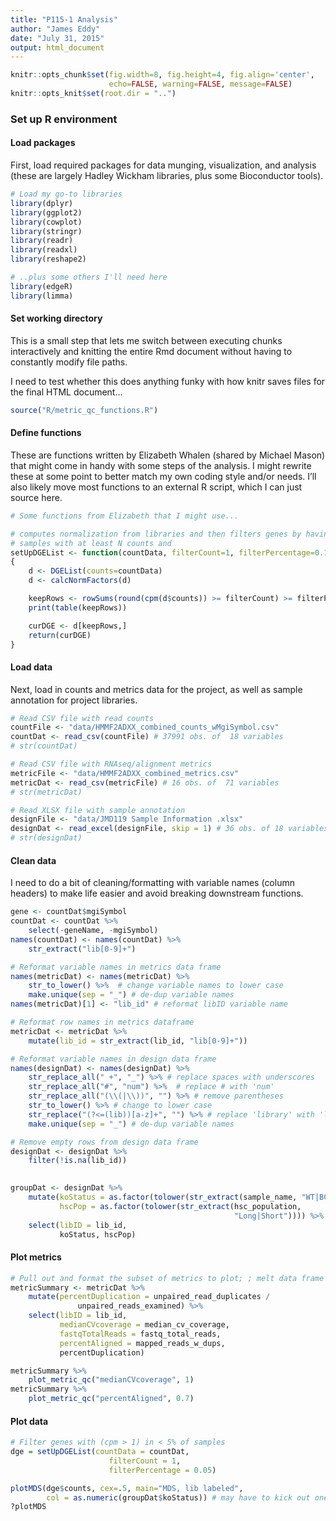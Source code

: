 ```yaml
---
title: "P115-1 Analysis"
author: "James Eddy"
date: "July 31, 2015"
output: html_document
---
```


```r
knitr::opts_chunk$set(fig.width=8, fig.height=4, fig.align='center',
                      echo=FALSE, warning=FALSE, message=FALSE)
knitr::opts_knit$set(root.dir = "..")
```

### Set up R environment

#### Load packages

First, load required packages for data munging, visualization, and analysis
(these are largely Hadley Wickham libraries, plus some Bioconductor tools).

```r
# Load my go-to libraries
library(dplyr)
library(ggplot2)
library(cowplot)
library(stringr)
library(readr)
library(readxl)
library(reshape2)

# ..plus some others I'll need here
library(edgeR)
library(limma)
```

#### Set working directory

This is a small step that lets me switch between executing chunks interactively
and knitting the entire Rmd document without having to constantly modify file
paths. 

I need to test whether this does anything funky with how knitr saves files for
the final HTML document...

```r
source("R/metric_qc_functions.R")
```

#### Define functions

These are functions written by Elizabeth Whalen (shared by Michael Mason) that
might come in handy with some steps of the analysis. I might rewrite these at
some point to better match my own coding style and/or needs. I'll also likely
move most functions to an external R script, which I can just source here.

```r
# Some functions from Elizabeth that I might use...

# computes normalization from libraries and then filters genes by having % 
# samples with at least N counts and 
setUpDGEList <- function(countData, filterCount=1, filterPercentage=0.1)
{
	d <- DGEList(counts=countData)
	d <- calcNormFactors(d)

	keepRows <- rowSums(round(cpm(d$counts)) >= filterCount) >= filterPercentage*ncol(countData)
	print(table(keepRows))

	curDGE <- d[keepRows,]
	return(curDGE)
}
```

#### Load data

Next, load in counts and metrics data for the project, as well as sample
annotation for project libraries.
```r
# Read CSV file with read counts
countFile <- "data/HMMF2ADXX_combined_counts_wMgiSymbol.csv"
countDat <- read_csv(countFile) # 37991 obs. of  18 variables
# str(countDat)

# Read CSV file with RNAseq/alignment metrics
metricFile <- "data/HMMF2ADXX_combined_metrics.csv"
metricDat <- read_csv(metricFile) # 16 obs. of  71 variables
# str(metricDat)

# Read XLSX file with sample annotation
designFile <- "data/JMD119 Sample Information .xlsx"
designDat <- read_excel(designFile, skip = 1) # 36 obs. of 18 variables
# str(designDat)
```


#### Clean data

I need to do a bit of cleaning/formatting with variable names (column headers)
to make life easier and avoid breaking downstream functions.
```r
gene <- countDat$mgiSymbol
countDat <- countDat %>% 
    select(-geneName, -mgiSymbol)
names(countDat) <- names(countDat) %>% 
    str_extract("lib[0-9]+")

# Reformat variable names in metrics data frame
names(metricDat) <- names(metricDat) %>% 
    str_to_lower() %>%  # change variable names to lower case
    make.unique(sep = "_") # de-dup variable names
names(metricDat)[1] <- "lib_id" # reformat libID variable name

# Reformat row names in metrics dataframe
metricDat <- metricDat %>% 
    mutate(lib_id = str_extract(lib_id, "lib[0-9]+"))

# Reformat variable names in design data frame
names(designDat) <- names(designDat) %>% 
    str_replace_all(" +", "_") %>% # replace spaces with underscores
    str_replace_all("#", "num") %>%  # replace # with 'num'
    str_replace_all("(\\(|\\))", "") %>% # remove parentheses
    str_to_lower() %>% # change to lower case
    str_replace("(?<=(lib))[a-z]+", "") %>% # replace 'library' with 'lib'
    make.unique(sep = "_") # de-dup variable names

# Remove empty rows from design data frame
designDat <- designDat %>% 
    filter(!is.na(lib_id))
    
```

```r
groupDat <- designDat %>% 
    mutate(koStatus = as.factor(tolower(str_extract(sample_name, "WT|BCAP"))),
           hscPop = as.factor(tolower(str_extract(hsc_population, 
                                                  "Long|Short")))) %>% 
    select(libID = lib_id,
           koStatus, hscPop)
```


#### Plot metrics

```r
# Pull out and format the subset of metrics to plot; ; melt data frame for plotting
metricSummary <- metricDat %>% 
    mutate(percentDuplication = unpaired_read_duplicates / 
               unpaired_reads_examined) %>% 
    select(libID = lib_id, 
           medianCVcoverage = median_cv_coverage, 
           fastqTotalReads = fastq_total_reads, 
           percentAligned = mapped_reads_w_dups,
           percentDuplication)

```


```r
metricSummary %>% 
    plot_metric_qc("medianCVcoverage", 1)
metricSummary %>% 
    plot_metric_qc("percentAligned", 0.7)
```

#### Plot data

```r
# Filter genes with (cpm > 1) in < 5% of samples
dge = setUpDGEList(countData = countDat, 
                      filterCount = 1, 
                      filterPercentage = 0.05)

plotMDS(dge$counts, cex=.5, main="MDS, lib labeled",
        col = as.numeric(groupDat$koStatus)) # may have to kick out one individual
?plotMDS

```

